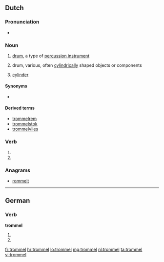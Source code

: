 ==Dutch==

===Pronunciation===
* {{audio|Nl-trommel.ogg|Audio}}

===Noun===
{{nl-noun|g=c|trommels|trommeltje}}

# {{musical instruments|lang=nl}} [[drum]], a type of [[percussion instrument]]
# {{technology|lang=nl}} drum, various, often [[cylindrical]]ly shaped objects or components
# [[cylinder]] {{gloss|of a revolver}}

====Synonyms====
* {{sense|music instrument}} {{l|nl|drum}}

====Derived terms====
* [[trommelrem]]
* [[trommelstok]]
* [[trommelvlies]]

===Verb===
{{infl|nl}}

# {{nl-verb-form|p=1|n=sg|t=pres|m=ind|trommelen}}
# {{nl-verb-form|m=imp|trommelen}}

===Anagrams===
* [[rommelt#Dutch|rommelt]]

----

==German==

===Verb===
'''trommel'''

# {{de-verb form of|trommeln|1|s|g}}
# {{de-verb form of|trommeln|i|s}}

[[fr:trommel]]
[[hr:trommel]]
[[lo:trommel]]
[[mg:trommel]]
[[nl:trommel]]
[[ta:trommel]]
[[vi:trommel]]
